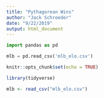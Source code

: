 ```yaml
---
title: "Pythagorean Wins"
author: "Jack Schroeder"
date: "9/22/2019"
output: html_document
---
```



```python
import pandas as pd
```

```python
mlb = pd.read_csv('mlb_elo.csv')
```

```r
knitr::opts_chunk$set(echo = TRUE)

library(tidyverse)

mlb <- read_csv("mlb_elo.csv")
```

